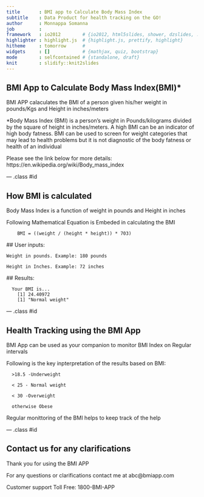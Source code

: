 ```yaml
---
title       : BMI app to Calculate Body Mass Index
subtitle    : Data Product for health tracking on the GO!
author      : Monnappa Somanna
job         : 
framework   : io2012        # {io2012, html5slides, shower, dzslides, ...}
highlighter : highlight.js  # {highlight.js, prettify, highlight}
hitheme     : tomorrow      # 
widgets     : []            # {mathjax, quiz, bootstrap}
mode        : selfcontained # {standalone, draft}
knit        : slidify::knit2slides
---
```


## BMI App to Calculate Body Mass Index(BMI)*

BMI APP  calaculates the BMI of a person given his/her weight in pounds/Kgs and Height in inches/meters

*Body Mass Index (BMI) is a person's weight in Pounds/kilograms divided by the square of height in inches/meters. A high BMI can be an indicator of high body fatness. BMI can be used to screen for weight categories that may lead to health problems but it is not diagnostic of the body fatness or health of an individual

Please see the link below for more details:
https://en.wikipedia.org/wiki/Body_mass_index

--- .class #id 

## How BMI is calculated

  Body Mass Index is a function of weight in pounds and Height in inches

  Following Mathematical Equation is Embeded in calculating the BMI

        BMI = ((weight / (height * height)) * 703)

  ## User inputs:

    Weight in pounds. Example: 180 pounds

    Height in Inches. Example: 72 inches
    
  ## Results:
  
      Your BMI is...
        [1] 24.40972
        [1] "Normal weight"

--- .class #id 

## Health Tracking using the BMI App

BMI App can be used as your companion to monitor BMI Index on Regular intervals

Following is the key inpterpretation of the results based on BMI:

      >18.5 -Underweight
    
      < 25 - Normal weight
      
      < 30 -Overweight
 
      otherwise Obese

Regular monittoring of the BMI helps to keep track of the help 

--- .class #id 

## Contact us for any clarifications

Thank you for using the BMI APP

For any questions or clarifications contact me at abc@bmiapp.com

Customer support Toll Free: 1800-BMI-APP





